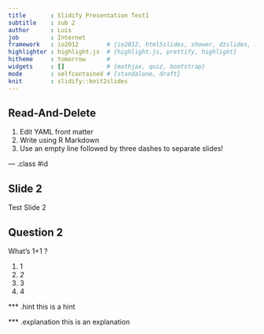 ```yaml
---
title       : Slidify Presentation Test1
subtitle    : sub 2
author      : Luis
job         : Internet
framework   : io2012        # {io2012, html5slides, shower, dzslides, ...}
highlighter : highlight.js  # {highlight.js, prettify, highlight}
hitheme     : tomorrow      # 
widgets     : []            # {mathjax, quiz, bootstrap}
mode        : selfcontained # {standalone, draft}
knit        : slidify::knit2slides
---
```




## Read-And-Delete

1. Edit YAML front matter
2. Write using R Markdown
3. Use an empty line followed by three dashes to separate slides!

--- .class #id 

## Slide 2

Test Slide 2

## Question 2

What's 1+1 ?

1. 1
2. _2_
3. 3
4. 4

*** .hint  this is a hint

*** .explanation this is an explanation
